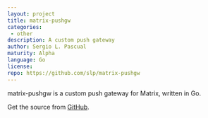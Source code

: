```yaml
---
layout: project
title: matrix-pushgw
categories: 
 - other
description: A custom push gateway
author: Sergio L. Pascual
maturity: Alpha
language: Go
license: 
repo: https://github.com/slp/matrix-pushgw
---
```


matrix-pushgw is a custom push gateway for Matrix, written in Go.

Get the source from [GitHub](https://github.com/slp/matrix-pushgw).


